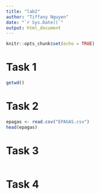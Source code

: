 ```yaml
---
title: "lab2"
author: "Tiffany Nguyen"
date: "`r Sys.Date()`"
output: html_document
---
```


```r
knitr::opts_chunk$set(echo = TRUE)
```

# Task 1
```r
getwd()
```

# Task 2
```r
epagas <- read.csv("EPAGAS.csv")
head(epagas)
```

# Task 3
```r

```

# Task 4
```r

```

